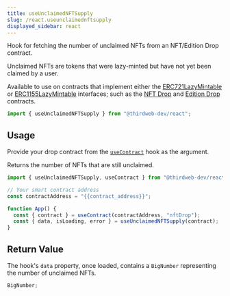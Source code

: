 ```yaml
---
title: useUnclaimedNFTSupply
slug: /react.useunclaimednftsupply
displayed_sidebar: react
---
```


Hook for fetching the number of unclaimed NFTs from an NFT/Edition Drop contract.

Unclaimed NFTs are tokens that were lazy-minted but have not yet been claimed by a user.

Available to use on contracts that implement either the [ERC721LazyMintable](/contractkit/interfaces/erc721lazymintable)
or [ERC1155LazyMintable](/contractkit/interfaces/erc1155lazymintable) interfaces;
such as the [NFT Drop](https://thirdweb.com/thirdweb.eth/DropERC721) and [Edition Drop](https://thirdweb.com/thirdweb.eth/DropERC1155) contracts.

```jsx
import { useUnclaimedNFTSupply } from "@thirdweb-dev/react";
```

## Usage

Provide your drop contract from the [`useContract`](react/hooks/usecontract) hook as the argument.

Returns the number of NFTs that are still unclaimed.

```jsx
import { useUnclaimedNFTSupply, useContract } from "@thirdweb-dev/react";

// Your smart contract address
const contractAddress = "{{contract_address}}";

function App() {
  const { contract } = useContract(contractAddress, "nftDrop");
  const { data, isLoading, error } = useUnclaimedNFTSupply(contract);
}
```

## Return Value

The hook's `data` property, once loaded, contains a `BigNumber` representing the number of unclaimed NFTs.

```ts
BigNumber;
```
